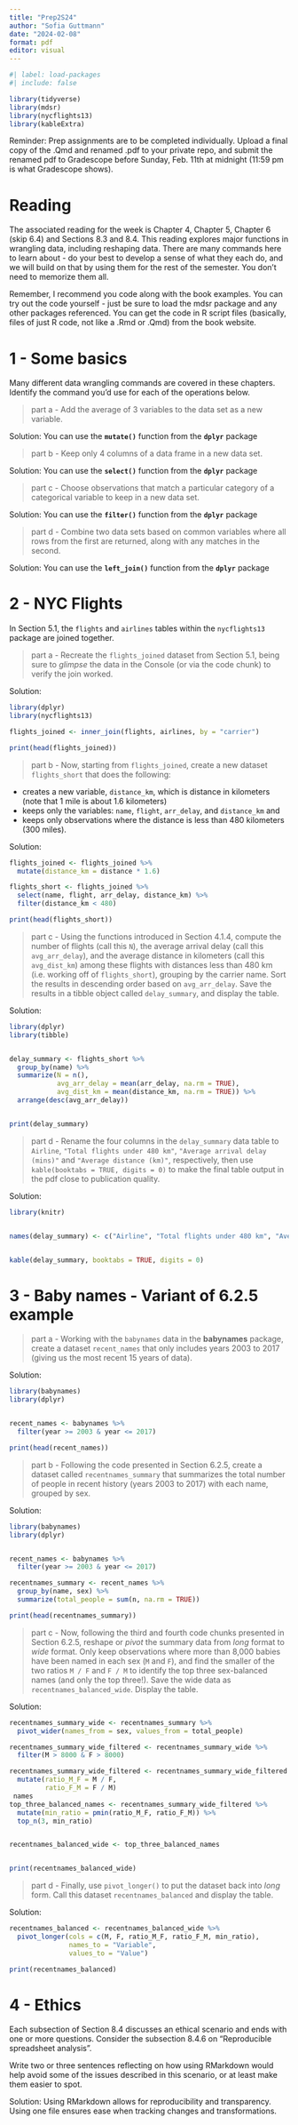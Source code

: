 ```yaml
---
title: "Prep2S24"
author: "Sofia Guttmann"
date: "2024-02-08"
format: pdf
editor: visual
---
```


```r
#| label: load-packages
#| include: false

library(tidyverse)
library(mdsr)
library(nycflights13)
library(kableExtra)
```

Reminder: Prep assignments are to be completed individually. Upload a final copy of the .Qmd and renamed .pdf to your private repo, and submit the renamed pdf to Gradescope before Sunday, Feb. 11th at midnight (11:59 pm is what Gradescope shows).

# Reading

The associated reading for the week is Chapter 4, Chapter 5, Chapter 6 (skip 6.4) and Sections 8.3 and 8.4. This reading explores major functions in wrangling data, including reshaping data. There are many commands here to learn about - do your best to develop a sense of what they each do, and we will build on that by using them for the rest of the semester. You don't need to memorize them all.

Remember, I recommend you code along with the book examples. You can try out the code yourself - just be sure to load the mdsr package and any other packages referenced. You can get the code in R script files (basically, files of just R code, not like a .Rmd or .Qmd) from the book website.

\newpage

# 1 - Some basics

<!-- PROBLEM 1 ---------------------------------------------------------------->

Many different data wrangling commands are covered in these chapters. Identify the command you'd use for each of the operations below.

> part a - Add the average of 3 variables to the data set as a new variable.

Solution: You can use the **`mutate()`** function from the **`dplyr`** package

> part b - Keep only 4 columns of a data frame in a new data set.

Solution: You can use the **`select()`** function from the **`dplyr`** package

> part c - Choose observations that match a particular category of a categorical variable to keep in a new data set.

Solution: You can use the **`filter()`** function from the **`dplyr`** package

> part d - Combine two data sets based on common variables where all rows from the first are returned, along with any matches in the second.

Solution: You can use the **`left_join()`** function from the **`dplyr`** package

\newpage

<!-- PROBLEM 2 ---------------------------------------------------------------->

# 2 - NYC Flights

In Section 5.1, the `flights` and `airlines` tables within the `nycflights13` package are joined together.

> part a - Recreate the `flights_joined` dataset from Section 5.1, being sure to *glimpse* the data in the Console (or via the code chunk) to verify the join worked.

Solution:

```r

library(dplyr)
library(nycflights13)

flights_joined <- inner_join(flights, airlines, by = "carrier")

print(head(flights_joined))

```

> part b - Now, starting from `flights_joined`, create a new dataset `flights_short` that does the following:

-   creates a new variable, `distance_km`, which is distance in kilometers (note that 1 mile is about 1.6 kilometers)
-   keeps only the variables: `name`, `flight`, `arr_delay`, and `distance_km` and
-   keeps only observations where the distance is less than 480 kilometers (300 miles).

```{=html}
<!--
Hint: see examples in Section 4.1 for subsetting datasets and creating new variables.  
-->
```
Solution:

```r
flights_joined <- flights_joined %>%
  mutate(distance_km = distance * 1.6)  

flights_short <- flights_joined %>%
  select(name, flight, arr_delay, distance_km) %>%
  filter(distance_km < 480)

print(head(flights_short))


```

> part c - Using the functions introduced in Section 4.1.4, compute the number of flights (call this `N`), the average arrival delay (call this `avg_arr_delay`), and the average distance in kilometers (call this `avg_dist_km`) among these flights with distances less than 480 km (i.e. working off of `flights_short`), grouping by the carrier name. Sort the results in descending order based on `avg_arr_delay`. Save the results in a tibble object called `delay_summary`, and display the table.

```{=html}
<!--
Getting NAs for `avg_arr_delay`?  

You can drop all the cases that contain missing observations with the **tidyr** function `drop_na()` before grouping.
-->
```
Solution:

```r

library(dplyr)
library(tibble)


delay_summary <- flights_short %>%
  group_by(name) %>%
  summarize(N = n(),
            avg_arr_delay = mean(arr_delay, na.rm = TRUE),
            avg_dist_km = mean(distance_km, na.rm = TRUE)) %>%
  arrange(desc(avg_arr_delay))


print(delay_summary)


```

> part d - Rename the four columns in the `delay_summary` data table to `Airline`, `"Total flights under 480 km"`, `"Average arrival delay (mins)"` and `"Average distance (km)"`, respectively, then use `kable(booktabs = TRUE, digits = 0)` to make the final table output in the pdf close to publication quality.

```{=html}
<!--
Note: you can customize the number of digits by column by specifying a vector of digits, with any value for each non-numeric column. For example, see what happens when you specify the following for this example (or switch out for digits of your choosing to see how the output changes):

kable(booktabs = TRUE, digits = c(0, 0, 0, 1))

If you have issues with kable or kableExtra, do your best, and we can troubleshoot more in class.
-->
```
Solution:

```r

library(knitr)


names(delay_summary) <- c("Airline", "Total flights under 480 km", "Average arrival delay (mins)", "Average distance (km)")


kable(delay_summary, booktabs = TRUE, digits = 0)


```

```{=html}
<!-- 
Knit and commit, and probably push. If you haven't committed (or pushed) by now, you should have! Remember this is recommended for at the end of every problem, if not more often. 
-->
```
\newpage

<!-- PROBLEM 3 ---------------------------------------------------------------->

# 3 - Baby names - Variant of 6.2.5 example

> part a - Working with the `babynames` data in the **babynames** package, create a dataset `recent_names` that only includes years 2003 to 2017 (giving us the most recent 15 years of data).

<!-- This time you need to load the package. Remember we put these in our first chunk in our .Qmds, so you'll need to scroll up. -->

Solution:

```r

library(babynames)
library(dplyr)


recent_names <- babynames %>%
  filter(year >= 2003 & year <= 2017)

print(head(recent_names))

```

> part b - Following the code presented in Section 6.2.5, create a dataset called `recentnames_summary` that summarizes the total number of people in recent history (years 2003 to 2017) with each name, grouped by sex.

```{=html}
<!--
Hint: follow either code chunk at the start of Section 6.2.5, but don't filter on any particular names.

Take a look at the summarized dataset using `head()` or `View()` in the Console to verify your code works as expected.
-->
```
Solution:

```r

library(babynames)
library(dplyr)


recent_names <- babynames %>%
  filter(year >= 2003 & year <= 2017)

recentnames_summary <- recent_names %>%
  group_by(name, sex) %>%
  summarize(total_people = sum(n, na.rm = TRUE))

print(head(recentnames_summary))


```

> part c - Now, following the third and fourth code chunks presented in Section 6.2.5, reshape or *pivot* the summary data from *long* format to *wide* format. Only keep observations where more than 8,000 babies have been named in each sex (`M` and `F`), and find the smaller of the two ratios `M / F` and `F / M` to identify the top three sex-balanced names (and only the top three!). Save the wide data as `recentnames_balanced_wide`. Display the table.

```{=html}
<!--
Note: these names will likely be different from the ones found in the text since we limited the dataset to years 2003-2017 and names with greater than 8,000 individuals.)
-->
```
Solution:

```r

recentnames_summary_wide <- recentnames_summary %>%
  pivot_wider(names_from = sex, values_from = total_people)

recentnames_summary_wide_filtered <- recentnames_summary_wide %>%
  filter(M > 8000 & F > 8000)

recentnames_summary_wide_filtered <- recentnames_summary_wide_filtered %>%
  mutate(ratio_M_F = M / F,
         ratio_F_M = F / M)
 names
top_three_balanced_names <- recentnames_summary_wide_filtered %>%
  mutate(min_ratio = pmin(ratio_M_F, ratio_F_M)) %>%
  top_n(3, min_ratio)


recentnames_balanced_wide <- top_three_balanced_names


print(recentnames_balanced_wide)


```

> part d - Finally, use `pivot_longer()` to put the dataset back into *long* form. Call this dataset `recentnames_balanced` and display the table.

```{=html}
<!--
Hint: see Section 6.2.3. 
-->
```
Solution:

```r

recentnames_balanced <- recentnames_balanced_wide %>%
  pivot_longer(cols = c(M, F, ratio_M_F, ratio_F_M, min_ratio),
               names_to = "Variable",
               values_to = "Value")

print(recentnames_balanced)

```

\newpage

<!-- PROBLEM 4 ---------------------------------------------------------------->

# 4 - Ethics

Each subsection of Section 8.4 discusses an ethical scenario and ends with one or more questions. Consider the subsection 8.4.6 on "Reproducible spreadsheet analysis".

Write two or three sentences reflecting on how using RMarkdown would help avoid some of the issues described in this scenario, or at least make them easier to spot.

Solution: Using RMarkdown allows for reproducibility and transparency. Using one file ensures ease when tracking changes and transformations.

```{=html}
<!--
Knit, commit, and push, including the final renamed pdf, to your repo. Then, upload the .pdf to Gradescope before the deadline. 
-->
```
